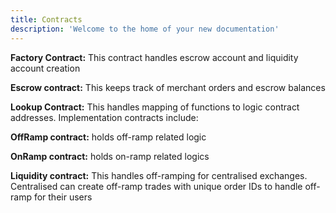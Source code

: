 ```yaml
---
title: Contracts
description: 'Welcome to the home of your new documentation'
---
```


**Factory Contract:** This contract  handles escrow account and liquidity account creation

**Escrow contract:** This keeps track of merchant orders and escrow balances

**Lookup Contract:** This handles mapping of functions to logic contract addresses. Implementation contracts include:

**OffRamp contract:** holds off-ramp related logic

**OnRamp contract:** holds on-ramp related logics

**Liquidity contract:** This handles off-ramping for centralised exchanges. Centralised can create off-ramp trades with unique order IDs to handle off-ramp for their users